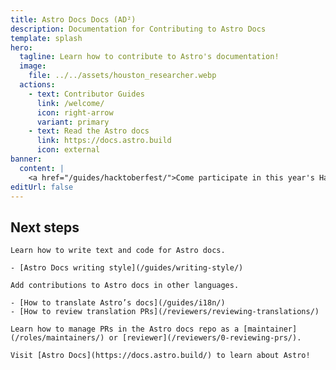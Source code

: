 ```yaml
---
title: Astro Docs Docs (AD²)
description: Documentation for Contributing to Astro Docs
template: splash
hero:
  tagline: Learn how to contribute to Astro's documentation!
  image:
    file: ../../assets/houston_researcher.webp
  actions:
    - text: Contributor Guides
      link: /welcome/
      icon: right-arrow
      variant: primary
    - text: Read the Astro docs
      link: https://docs.astro.build
      icon: external
banner:
  content: |
    <a href="/guides/hacktoberfest/">Come participate in this year's Hacktoberfest!</a>
editUrl: false
---
```



## Next steps

<CardGrid stagger>

  <Card title="Writing and Style Guides" icon="pencil">
  
    Learn how to write text and code for Astro docs.

    - [Astro Docs writing style](/guides/writing-style/)

  </Card>

  <Card title="i18n and Translator guides" icon="add-document">

    Add contributions to Astro docs in other languages.

    - [How to translate Astro’s docs](/guides/i18n/)
    - [How to review translation PRs](/reviewers/reviewing-translations/)

  </Card>

  <Card title="Maintainer and Reviewer Guides" icon="setting">

    Learn how to manage PRs in the Astro docs repo as a [maintainer](/roles/maintainers/) or [reviewer](/reviewers/0-reviewing-prs/).

  </Card>
  
  <Card title="Read the docs" icon="open-book">
  
    Visit [Astro Docs](https://docs.astro.build/) to learn about Astro!

  </Card>

</CardGrid>
